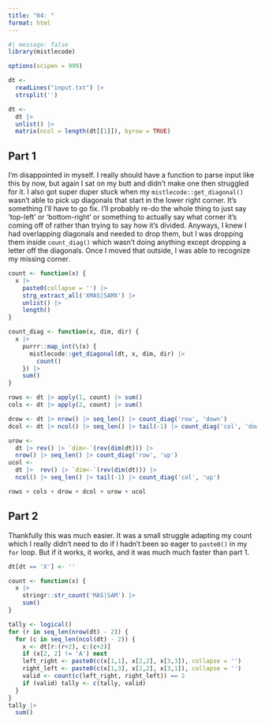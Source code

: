 ```yaml
---
title: "04: "
format: html
---
```


```r
#| message: false
library(mistlecode)

options(scipen = 999)
```

```r
dt <-
  readLines("input.txt") |>
  strsplit('')

dt <-
  dt |>
  unlist() |>
  matrix(ncol = length(dt[[1]]), byrow = TRUE)
```

## Part 1

I'm disappointed in myself. I really should have a function to parse input like this by now, but again I sat on my butt and didn't make one then struggled for it. I also got super duper stuck when my `mistlecode::get_diagonal()` wasn't able to pick up diagonals that start in the lower right corner. It's something I'll have to go fix. I'll probably re-do the whole thing to just say 'top-left' or 'bottom-right' or something to actually say what corner it's coming off of rather than trying to say how it's divided. Anyways, I knew I had overlapping diagonals and needed to drop them, but I was dropping them inside `count_diag()` which wasn't doing anything except dropping a letter off the diagonals. Once I moved that outside, I was able to recognize my missing corner.

```r
count <- function(x) {
  x |>
    paste0(collapse = '') |>
    strg_extract_all('XMAS|SAMX') |>
    unlist() |>
    length()
}

count_diag <- function(x, dim, dir) {
  x |>
    purrr::map_int(\(x) {
      mistlecode::get_diagonal(dt, x, dim, dir) |>
        count()
    }) |>
    sum()
}

rows <- dt |> apply(1, count) |> sum()
cols <- dt |> apply(2, count) |> sum()

drow <- dt |> nrow() |> seq_len() |> count_diag('row', 'down')
dcol <- dt |> ncol() |> seq_len() |> tail(-1) |> count_diag('col', 'down')

urow <-
  dt |> rev() |> `dim<-`(rev(dim(dt))) |>
  nrow() |> seq_len() |> count_diag('row', 'up')
ucol <-
  dt |>  rev() |> `dim<-`(rev(dim(dt))) |>
  ncol() |> seq_len() |> tail(-1) |> count_diag('col', 'up')

rows + cols + drow + dcol + urow + ucol
```

## Part 2

Thankfully this was much easier. It was a small struggle adapting my count which I really didn't need to do if I hadn't been so eager to `paste0()` in my `for` loop. But if it works, it works, and it was much much faster than part 1.

```r
dt[dt == 'X'] <- ''

count <- function(x) {
  x |>
    stringr::str_count('MAS|SAM') |>
    sum()
}

tally <- logical()
for (r in seq_len(nrow(dt) - 2)) {
  for (c in seq_len(ncol(dt) - 2)) {
    x <- dt[r:(r+2), c:(c+2)]
    if (x[2, 2] != 'A') next
    left_right <- paste0(c(x[1,1], x[2,2], x[3,3]), collapse = '')
    right_left <- paste0(c(x[1,3], x[2,2], x[3,1]), collapse = '')
    valid <- count(c(left_right, right_left)) == 2
    if (valid) tally <- c(tally, valid)
  }
}
tally |>
  sum()
```

